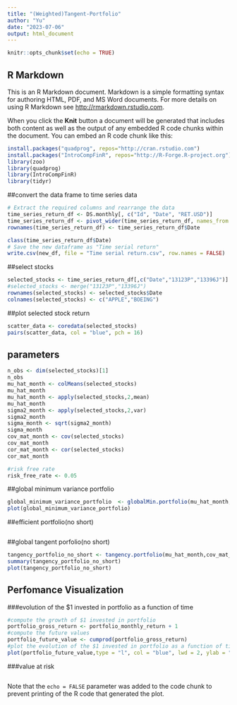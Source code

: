 ```yaml
---
title: "(Weighted)Tangent-Portfolio"
author: "Yu"
date: "2023-07-06"
output: html_document
---
```


```r
knitr::opts_chunk$set(echo = TRUE)
```

## R Markdown

This is an R Markdown document. Markdown is a simple formatting syntax for authoring HTML, PDF, and MS Word documents. For more details on using R Markdown see <http://rmarkdown.rstudio.com>.

When you click the **Knit** button a document will be generated that includes both content as well as the output of any embedded R code chunks within the document. You can embed an R code chunk like this:

```r
install.packages("quadprog", repos="http://cran.rstudio.com")
install.packages("IntroCompFinR", repos="http://R-Forge.R-project.org")
library(zoo)
library(quadprog)
library(IntroCompFinR)
library(tidyr)
```

##convert the data frame to time series data
```r
# Extract the required columns and rearrange the data
time_series_return_df <- DS.monthly[, c("Id", "Date", "RET.USD")]
time_series_return_df <- pivot_wider(time_series_return_df, names_from = Id, values_from = RET.USD)
rownames(time_series_return_df) <- time_series_return_df$Date

class(time_series_return_df$Date)
# Save the new dataframe as "Time serial return"
write.csv(new_df, file = "Time serial return.csv", row.names = FALSE)

```


##select stocks
```r
selected_stocks <- time_series_return_df[,c("Date","13123P","13396J")]
#selected_stocks <- merge("13123P","13396J")
rownames(selected_stocks) <- selected_stocks$Date
colnames(selected_stocks) <- c("APPLE","BOEING")
```


##plot selected stock return
```r
scatter_data <- coredata(selected_stocks)
pairs(scatter_data, col = "blue", pch = 16)
```


## parameters
```r
n_obs <- dim(selected_stocks)[1]
n_obs
mu_hat_month <- colMeans(selected_stocks)
mu_hat_month
mu_hat_month <- apply(selected_stocks,2,mean)
mu_hat_month
sigma2_month <- apply(selected_stocks,2,var)
sigma2_month
sigma_month <- sqrt(sigma2_month)
sigma_month
cov_mat_month <- cov(selected_stocks)
cov_mat_month
cor_mat_month <- cor(selected_stocks)
cor_mat_month

#risk free rate
risk_free_rate <- 0.05
```



##global minimum variance portfolio
```r
global_minimum_variance_portfolio  <- globalMin.portfolio(mu_hat_month,cov_mat_month,short = FALSE)
plot(global_minimum_variance_portfolio)
```


##efficient portfolio(no short)
```r

```



##global tangent porfolio(no short)
```r
tangency_portfolio_no_short <- tangency.portfolio(mu_hat_month,cov_mat_month,risk.free = risk_free_rate, shorts = FALSE)
summary(tangency_portfolio_no_short)
plot(tangency_portfolio_no_short)
```

## Perfomance Visualization
###evolution of the $1 invested in portfolio as a function of time
```r
#compute the growth of $1 invested in portfolio
portfolio_gross_return <- portfolio_monthly_return + 1
#compute the future values
portfolio_future_value <- cumprod(portfolio_gross_return)
#plot the evolution of the $1 invested in portfolio as a function of time
plot(portfolio_future_value,type = "l", col = "blue", lwd = 2, ylab = "Dollars", main = "Future value of $1 invested in portfolio")
```

###value at risk
```r

```


Note that the `echo = FALSE` parameter was added to the code chunk to prevent printing of the R code that generated the plot.
